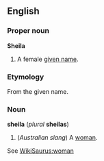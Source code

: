 ==English==
===Proper noun===
'''Sheila'''

#A female [[given name]].

===Etymology===
From the given name.

===Noun===
'''sheila''' (''plural'' '''sheilas''')

#(''Australian slang'') A [[woman]].

See [[WikiSaurus:woman]]